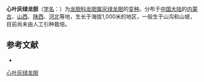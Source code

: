 {{Infraspeciesbox
| name = 心叶灰绿龙胆
| status = 
| status_system = 
| image =
| genus = Gentiana
| species link = 灰绿龙胆
| species = yokusai
| varietas = cordifolia
| authority = 
}}

'''心叶灰绿龙胆'''（[[学名|学名]]：{{lang|la|''Gentiana yokusai'' var. ''cordifolia''}}）为[[龙胆科|龙胆科]][[龙胆属|龙胆属]][[灰绿龙胆|灰绿龙胆]]的[[变种|变种]]。分布于[[中国大陆|中国大陆]]的[[内蒙古|内蒙古]]、[[山西|山西]]、[[陕西|陕西]]、[[河北|河北]]等地，生长于海拔1,000米的地区，一般生于山沟和山坡，目前尚未由人工引种栽培。

== 参考文献 ==
<div class="references-small">
* {{cite web| url =http://www.bioinfo.cn/db05/KmzwSpecies.php?action=view&id=30544| title =心叶灰绿龙胆（变种）| work =《中国高等植物数据库全库》| publisher =中国科学院微生物研究所| author =昆明植物研究所| accessdate =2009-02-26| archive-date =2016-03-05| archive-url =https://web.archive.org/web/20160305035147/http://www.bioinfo.cn/db05/KmzwSpecies.php?action=view&id=30544| dead-url =yes}}
</div>
{{Taxonbar|from=Q11072015}}

[[Category:龙胆属|心叶灰绿龙胆]]


{{植物小作品}}